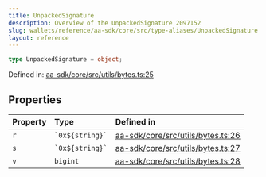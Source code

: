 ```yaml
---
title: UnpackedSignature
description: Overview of the UnpackedSignature 2097152
slug: wallets/reference/aa-sdk/core/src/type-aliases/UnpackedSignature
layout: reference
---
```


```ts
type UnpackedSignature = object;
```

Defined in: [aa-sdk/core/src/utils/bytes.ts:25](https://github.com/alchemyplatform/aa-sdk/blob/923a52171f7246172caf350853843e6680197da9/aa-sdk/core/src/utils/bytes.ts#L25)

## Properties

| Property         | Type                | Defined in                                                                                                                                                      |
| :--------------- | :------------------ | :-------------------------------------------------------------------------------------------------------------------------------------------------------------- |
| <a id="r" /> `r` | `` `0x${string}` `` | [aa-sdk/core/src/utils/bytes.ts:26](https://github.com/alchemyplatform/aa-sdk/blob/923a52171f7246172caf350853843e6680197da9/aa-sdk/core/src/utils/bytes.ts#L26) |
| <a id="s" /> `s` | `` `0x${string}` `` | [aa-sdk/core/src/utils/bytes.ts:27](https://github.com/alchemyplatform/aa-sdk/blob/923a52171f7246172caf350853843e6680197da9/aa-sdk/core/src/utils/bytes.ts#L27) |
| <a id="v" /> `v` | `bigint`            | [aa-sdk/core/src/utils/bytes.ts:28](https://github.com/alchemyplatform/aa-sdk/blob/923a52171f7246172caf350853843e6680197da9/aa-sdk/core/src/utils/bytes.ts#L28) |

